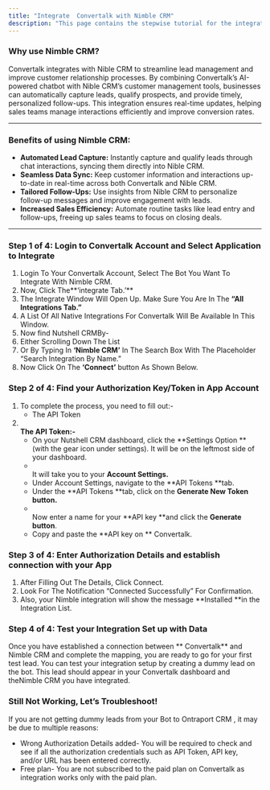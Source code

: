 ```yaml
---
title: "Integrate  Convertalk with Nimble CRM"
description: "This page contains the stepwise tutorial for the integration with  Convertalk"
---
```


### **Why use Nimble CRM?**

 Convertalk integrates with Nible CRM to streamline lead management and improve customer relationship processes. By combining  Convertalk’s AI-powered chatbot with Nible CRM’s customer management tools, businesses can automatically capture leads, qualify prospects, and provide timely, personalized follow-ups. This integration ensures real-time updates, helping sales teams manage interactions efficiently and improve conversion rates.

---

### **Benefits of using Nimble CRM:**

- **Automated Lead Capture:** Instantly capture and qualify leads through chat interactions, syncing them directly into Nible CRM.
- **Seamless Data Sync:** Keep customer information and interactions up-to-date in real-time across both  Convertalk and Nible CRM.
- **Tailored Follow-Ups:** Use insights from Nible CRM to personalize follow-up messages and improve engagement with leads.
- **Increased Sales Efficiency:** Automate routine tasks like lead entry and follow-ups, freeing up sales teams to focus on closing deals.

---

### **Step 1 of 4: Login to  Convertalk Account and Select Application to Integrate**

1. Login To Your  Convertalk Account, Select The Bot You Want To Integrate With Nimble CRM.
2. Now, Click The**‘integrate Tab.’** 
3. The Integrate Window Will Open Up. Make Sure You Are In The **“All Integrations Tab.”**
4. A List Of All Native Integrations For  Convertalk Will Be Available In This Window.
5. Now find Nutshell CRMBy-
6. Either Scrolling Down The List
7. Or By Typing In **‘Nimble CRM’** In The Search Box With The Placeholder “Search Integration By Name.”
8. Now Click On The **‘Connect’** button As Shown Below.

### **Step 2 of 4: Find your Authorization Key/Token in App Account**

1. To complete the process, you need to fill out:-
   - The API Token
2. **\
   The API Token:-**
   - On your Nutshell CRM dashboard, click the **Settings Option **(with the gear icon under settings). It will be on the leftmost side of your dashboard.
   - \
     It will take you to your **Account Settings.**
   - Under Account Settings, navigate to the **API Tokens **tab.
   - Under the **API Tokens **tab, click on the **Generate New Token button.**
   - \
     Now enter a name for your **API key **and click the **Generate button**.
   - Copy and paste the **API key on ** Convertalk.

### **Step 3 of 4: Enter Authorization Details and establish connection with your App**

1. After Filling Out The Details, Click Connect.
2. Look For The Notification “Connected Successfully” For Confirmation.
3. Also, your Nimble integration will show the message **Installed **in the Integration List.

### **Step 4 of 4: Test your Integration Set up with Data**

Once you have established a connection between ** Convertalk** and Nimble CRM and complete the mapping, you are ready to go for your first test lead. You can test your integration setup by creating a dummy lead on the bot. This lead should appear in your  Convertalk dashboard and theNimble CRM you have integrated.

### **Still Not Working, Let’s Troubleshoot\!**

If you are not getting dummy leads from your Bot to Ontraport CRM , it may be due to multiple reasons:

- Wrong Authorization Details added- You will be required to check and see if all the authorization credentials such as API Token, API key, and/or URL has been entered correctly.
- Free plan- You are not subscribed to the paid plan on  Convertalk as integration works only with the paid plan.

 
